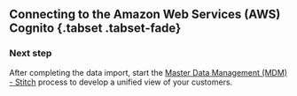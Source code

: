 
## Connecting to the Amazon Web Services (AWS) Cognito {.tabset .tabset-fade}

<Tabs>
    <TabItem value="import_data" label="Import data" default>
        <Tab1/>
    </TabItem>
    <TabItem value="setup_guide" label="Setup guide">
        <Tab2/>
    </TabItem>
</Tabs>


### Next step 

After completing the data import, start the [Master Data Management (MDM) - Stitch](https://skypointcdpdocs.z22.web.core.windows.net/docs/stitch.html) process to develop a unified view of your customers. 

